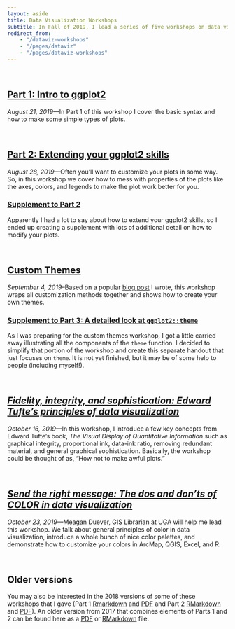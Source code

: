 ```yaml
---
layout: aside
title: Data Visualization Workshops
subtitle: In Fall of 2019, I lead a series of five workshops on data visualization. This page houses the handouts and materials for those workshops.
redirect_from: 
    - "/dataviz-workshops"
    - "/pages/dataviz"
    - "/pages/dataviz-workshops"
---
```


<br/>
<!-- These R-workshops is duplicated in pages/r-workshops -->

## [Part 1: Intro to ggplot2](/downloads/190821-intro_to_ggplot2.html)

*August 21, 2019*---In Part 1 of this workshop I cover the basic syntax and how to make some simple types of plots. 


<br/>

## [Part 2: Extending your ggplot2 skills](/downloads/190828-ggplot2_intermediate.html)

*August 28, 2019*---Often you'll want to customize your plots in some way. So, in this workshop we cover how to mess with properties of the plots like the axes, colors, and legends to make the plot work better for you. 


### [Supplement to Part 2](/downloads/190828-ggplot2_supplement.html)

Apparently I had a lot to say about how to extend your ggplot2 skills, so I ended up creating a supplement with lots of additional detail on how to modify your plots.

<br/>

## [Custom Themes](/downloads/190904-ggplot2_custom_themes.html)

*September 4, 2019*--Based on a popular [blog post](/blog/custom-themes-in-ggplot2) I wrote, this workshop wraps all customization methods together and shows how to create your own themes.

### [Supplement to Part 3: A detailed look at `ggplot2::theme`](/downloads/190904-ggplot2_theme.html)

As I was preparing for the custom themes workshop, I got a little carried away illustrating all the components of the `theme` function. I decided to simplify that portion of the workshop and create this separate handout that just focuses on `theme`. It is not yet finished, but it may be of some help to people (including myself!).

<br/>

## [*Fidelity, integrity, and sophistication: Edward Tufte’s principles of data visualization*](/downloads/191016-Tufte.pdf)

*October 16, 2019*---In this workshop, I introduce a few key concepts from Edward Tufte's book, *The Visual Display of Quantitative Information* such as graphical integrity, proportional ink, data-ink ratio, removing redundant material, and general graphical sophistication. Basically, the workshop could be thought of as, "How not to make awful plots."

<br/>

## [*Send the right message: The dos and don’ts of COLOR in data visualization*](/downloads/191023-color.pdf)

*October 23, 2019*---Meagan Duever, GIS Librarian at UGA will help me lead this workshop. We talk about general principles of color in data visualization, introduce a whole bunch of nice color palettes, and demonstrate how to customize your colors in ArcMap, QGIS, Excel, and R.

<br/>

## Older versions

You may also be interested in the 2018 versions of some of these workshops that I gave (Part 1 [Rmarkdown](/downloads/180216-ggplot2-part1.html) and [PDF](/downloads/180216-ggplot2-part1.pdf) and Part 2 [RMarkdown](/downloads/180223-ggplot2-part2.html) and [PDF](/downloads/180223-ggplot2-part2.pdf)). An older version from 2017 that combines elements of Parts 1 and 2 can be found here as a [PDF](/downloads/171012-ggplot2_handout.pdf) or [RMarkdown](/downloads/171012-ggplot2.html) file.